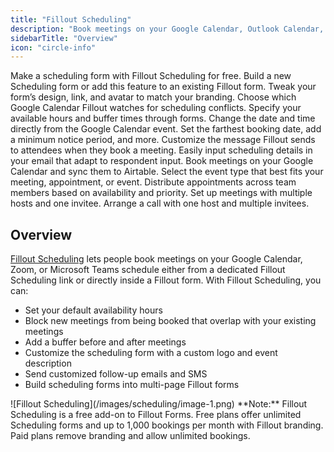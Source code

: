 ```yaml
---
title: "Fillout Scheduling"
description: "Book meetings on your Google Calendar, Outlook Calendar, Zoom, or Teams at a schedule that works best for you, right from a Fillout form—for free."
sidebarTitle: "Overview"
icon: "circle-info"
---
```


<CardGroup cols={2}>
  <Card title="Getting started" icon="calendar-pen" iconType="regular" color="#FFC738" href="/fillout-scheduling-intro">
    Make a scheduling form with Fillout Scheduling for free.
  </Card>
  <Card title="Create a Fillout Scheduling form" icon="calendar-circle-plus" iconType="regular" color="#FFC738" href="/how-to-create-scheduling-form">
    Build a new Scheduling form or add this feature to an existing Fillout form.
  </Card>
  <Card title="Customize branding" icon="brush" iconType="regular" color="#FFC738" href="/customize-fillout-scheduling">
    Tweak your form’s design, link, and avatar to match your branding.
  </Card>
  <Card title="Monitor scheduling conflicts" icon="calendar-circle-exclamation" iconType="regular" color="#FFC738" href="/fillout-google-calendar">
    Choose which Google Calendar Fillout watches for scheduling conflicts.
  </Card>
  <Card title="Set your availability" icon="calendar-clock" iconType="regular" color="#FFC738" href="/fillout-scheduling-availability">
    Specify your available hours and buffer times through forms.
  </Card>
  <Card title="Reschedule meetings" icon="user-pen" iconType="regular" color="#FFC738" href="/reschedule-fillout-scheduling">
    Change the date and time  directly from the Google Calendar event.
  </Card>
  <Card title="Limit bookings" icon="calendar-circle-minus" iconType="regular" color="#FFC738" href="/limit-bookings">
    Set the farthest booking date, add a minimum notice period, and more.
  </Card>
  <Card title="Add custom emails" icon="money-check-pen" iconType="regular" color="#FFC738" href="/fillout-scheduling-email">
    Customize the message Fillout sends to attendees when they book a meeting.
  </Card>
  <Card title="Send an email reminder to invitees" icon="envelope-dot" iconType="regular" color="#FFC738" href="/email-reminder">
    Easily input scheduling details in your email that adapt to respondent input.
  </Card>
  <Card title="Airtable Scheduling: A guide" icon="calendar-arrow-up" iconType="regular" color="#FFC738" href="/airtable-scheduling">
    Book meetings on your Google Calendar and sync them to Airtable.
  </Card>
  <Card title="Event types" icon="calendar-users" iconType="regular" color="#FFC738" href="/event-types">
    Select the event type that best fits your meeting, appointment, or event.
  </Card>
  <Card title="Round robin scheduling" icon="arrows-rotate-reverse" iconType="regular" color="#FFC738" href="/round-robin">
    Distribute appointments across team members based on availability and priority.
  </Card>
  <Card title="Collective scheduling" icon="users" iconType="regular" color="#FFC738" href="/collective-meeting-scheduling">
    Set up meetings with multiple hosts and one invitee.
  </Card>
  <Card title="Group meeting" icon="satellite-dish" iconType="regular" color="#FFC738" href="/group-meeting">
    Arrange a call with one host and multiple invitees.
  </Card>
</CardGroup>

## Overview

[Fillout Scheduling](https://www.fillout.com/scheduling) lets people book meetings on your Google Calendar, Zoom, or Microsoft Teams schedule either from a dedicated Fillout Scheduling link or directly inside a Fillout form. With Fillout Scheduling, you can:

- Set your default availability hours
- Block new meetings from being booked that overlap with your existing meetings
- Add a buffer before and after meetings
- Customize the scheduling form with a custom logo and event description
- Send customized follow-up emails and SMS
- Build scheduling forms into multi-page Fillout forms

<Frame>
  ![Fillout Scheduling](/images/scheduling/image-1.png)
</Frame>

<Note>
  **Note:** Fillout Scheduling is a free add-on to Fillout Forms. Free plans offer unlimited Scheduling forms and up to 1,000 bookings per month with Fillout branding. Paid plans remove branding and allow unlimited bookings.
</Note>
